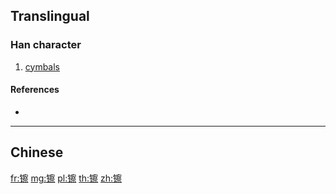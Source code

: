 {{character info/new}}
{{also|鑔}}
==Translingual==

===Han character===
{{Han char|rn=167|rad=钅|as=14|sn=19|four=|canj=CJBF,OPJBF,XXCJB}}

# [[cymbals]]

====References====
* {{Han ref|kx=1328.061|hdz=64269.020|uh=9572|ud=38258}}

----

==Chinese==
{{zh-see|鑔}}

[[fr:镲]]
[[mg:镲]]
[[pl:镲]]
[[th:镲]]
[[zh:镲]]